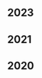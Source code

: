 <div class="tags">

## 2023

<ul>
<PostAndDate
  date="2023-08-16"
  title="Deep Work"
  url="/bookshelf/deep-work"
/>

<PostAndDate
  date="2023-08-15"
  title="10x Is Easier Than 2x"
  url="/bookshelf/10x-is-easier-than-2x"
/>

<PostAndDate
  date="2023-03-10"
  title="14 Habits of Highly Productive Developers"
  url="/bookshelf/14-habits-of-highly-productive-developers"
/>

<PostAndDate
  date="2023-02-01"
  title="Discipline is Destiny"
  url="/bookshelf/discipline-is-destiny"
/>

<PostAndDate
  date="2023-01-31"
  title="What I Talk about When I Talk about Running"
  url="/bookshelf/what-i-talk-about-when-i-talk-about-running"
/>

<PostAndDate
  date="2023-01-02"
  title="The Intelligence Trap"
  url="/bookshelf/the-intelligence-trap"
/>
</ul>

## 2021

<ul>
  <PostAndDate
    date="2021-01-17"
    title="Atomic Habits"
    url="/bookshelf/atomic-habits"
  />
</ul>

## 2020

<ul>
  <PostAndDate
    date="2020-02-02"
    title="The Effective Engineer"
    url="/bookshelf/the-effective-engineer"
  />
</ul>

</div>
